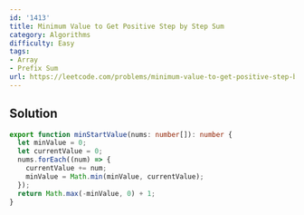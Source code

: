 ```yaml
---
id: '1413'
title: Minimum Value to Get Positive Step by Step Sum
category: Algorithms
difficulty: Easy
tags:
- Array
- Prefix Sum
url: https://leetcode.com/problems/minimum-value-to-get-positive-step-by-step-sum
---
```


## Solution

```typescript filename="solution.ts" copy
export function minStartValue(nums: number[]): number {
  let minValue = 0;
  let currentValue = 0;
  nums.forEach((num) => {
    currentValue += num;
    minValue = Math.min(minValue, currentValue);
  });
  return Math.max(-minValue, 0) + 1;
}
```

